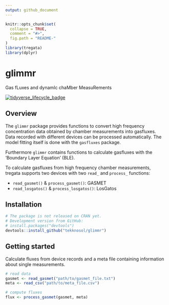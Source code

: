 ```yaml
---
output: github_document
---
```


<!-- README.md is generated from README.Rmd. Please edit that file -->

```r
knitr::opts_chunk$set(
  collapse = TRUE,
  comment = "#>",
  fig.path = "README-"
)
library(tregata)
library(dplyr)
```

# glimmr
Gas fLuxes and dynamIc chaMber MeasuRements

[![tidyverse_lifecycle_badge](https://img.shields.io/badge/lifecycle-experimental-orange.svg)](https://www.tidyverse.org/lifecycle/#experimental)

## Overview
The `glimmr` package provides functions to convert high frequency concentration data
obtained by chamber measurements into gasfluxes. Data recorded with different devices can be processed automatically.
The model fitting itself is done with the `gasfluxes` package.

Furthermore `glimmr` contains functions to calculate gasfluxes with the 'Boundary Layer Equation' (BLE). 

To calculate gasfluxes from high frequency chamber measurements, tregata supports two devices with two `read_` and `process_` functions:

* `read_gasmet()` & `process_gasmet()`: GASMET
* `read_losgatos()` & `process_losgatos()`: LosGatos

## Installation

```r
# The package is not released on CRAN yet.
# Development version from GitHub:
# install.packages("devtools")
devtools::install_github("tekknosol/glimmr")
```

## Getting started
Calculate fluxes from device records and a meta file containing information about single measurements.

```r
# read data
gasmet <- read_gasmet("path/to/gasmet_file.txt")
meta <- read_csv("path/to/meta_file.csv")

# compute fluxes
flux <- process_gasmet(gasmet, meta)
```
